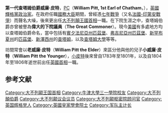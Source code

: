 {{noteTA
|1=zh:佐治;zh-hans:乔治;zh-hk:佐治;zh-sg:乔治;zh-tw:喬治;zh-cn:乔治
}}

{{Infobox_ President
| name= 查塔姆伯爵閣下
| original_name = {{lang|en|The Rt Hon The Earl of Chatham}}
| image= William Pitt, 1st Earl of Chatham after Richard Brompton cropped.jpg
|imagesize     =250px
| office2= [[聯合王國首相|大不列顛首相]]
| term_start2=1766年7月30日
| term_end2=1768年10月14日
| predecessor2=[[查爾斯·沃森-文特沃斯|羅金漢侯爵]]
| successor2=[[奧古斯都·亨利·菲茨羅伊|格拉夫頓公爵]]
| birth_date= {{birth date|1708|11|15|df=y}}
| birth_place= [[倫敦|倫敦]][[西敏|西敏]]
| death_date= {{death date and age|1778|5|11|1708|11|15|df=y}}
| death_place= [[英格蘭|英格蘭]][[肯特郡|肯特郡]][[海斯|海斯]]
| resting_place= [[西敏寺|西敏寺]]
| spouse= [[赫絲特·格倫維爾女爵|赫絲特·格倫維爾女爵]]<br />（{{lang|en|Lady Hester Grenville}}）
| party= [[輝格黨|輝格黨]]
}}
'''第一代查塔姆伯爵威廉·皮特'''，[[英國樞密院|PC]]（'''William Pitt, 1st Earl of Chatham'''，{{bd|1708年|11月15日|1778年|5月11日|catIdx=C}}），[[大不列顛王國|英國]][[英國輝格黨|輝格黨]][[政治家|政治家]]。在政府任職[[國務大臣|國務大臣]]期間，曾經憑[[七年戰爭|七年戰爭]]（又名[[法國-印第安戰爭|法國-印第安戰爭]]）而聲名大噪，後來更出任[[英國首相|大不列顛王國首相]]一職。在下院生涯之中，查塔姆伯爵亦曾被譽為'''偉大的下院議員'''（'''The Great Commoner'''）。現今[[美國|美國]]有多處地方均以查塔姆伯爵命名，當中包括有[[賓夕法尼亞州|賓夕法尼亞州]][[匹茲堡|匹茲堡]]、[[弗吉尼亞州|弗吉尼亞州]][[匹茲堡_(弗吉尼亞州)|匹茲堡]]、[[新罕布夏州|新罕布夏州]]的[[匹茲堡_(新罕布夏州)|匹茲堡]]、[[新澤西州|新澤西州]]的[[查塔姆_(新澤西州)|查塔姆]]，以及[[查塔姆大學|查塔姆大學]]等等。

坊間常會以'''老威廉·皮特'''（'''William Pitt the Elder'''）來區分他與他的兒子'''小威廉·皮特'''（'''William Pitt the Younger'''），[[小皮特|小皮特]]後來曾自1783年至1801年，以及自1804年至1806年逝世前出任[[英國首相|英國首相]]一職。

== 参考文献 ==
{{reflist}}

{{wikiquote | 威廉·皮特（第一代查塔姆伯爵）}}
{{英國首相}}
{{查塔姆伯爵}}
{{Authority control}}

{{DEFAULTSORT:Chatham William Pitt , 1st Earl}}
[[Category:大不列颠王国首相|Category:大不列颠王国首相]]
[[Category:牛津大學三一學院校友|Category:牛津大學三一學院校友]]
[[Category:大不列顛伯爵|Category:大不列顛伯爵]]
[[Category:大不列颠议会议员|Category:大不列颠议会议员]]
[[Category:大不列颠枢密院顾问官|Category:大不列颠枢密院顾问官]]
[[Category:英国辉格党人|Category:英国辉格党人]]
[[Category:英國皇家學會院士|Category:英國皇家學會院士]]
[[Category:军队主计长|Category:军队主计长]]